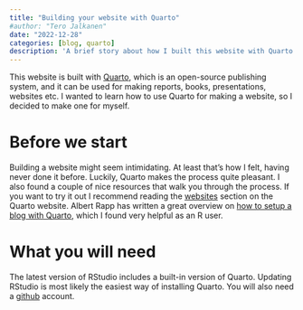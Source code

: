 ```yaml
---
title: "Building your website with Quarto"
#author: "Tero Jalkanen"
date: "2022-12-28"
categories: [blog, quarto]
description: 'A brief story about how I built this website with Quarto'
---
```


This website is built with [Quarto](https://quarto.org/), which is an open-source publishing system, and it can be used for making reports, books, presentations, websites etc. I wanted to learn how to use Quarto for making a website, so I decided to make one for myself.

# Before we start

Building a website might seem intimidating. At least that's how I felt, having never done it before. Luckily, Quarto makes the process quite pleasant. I also found a couple of nice resources that walk you through the process. If you want to try it out I recommend reading the [websites](https://quarto.org/docs/websites) section on the Quarto website.
Albert Rapp has written a great overview on [how to setup a blog with Quarto](https://albert-rapp.de/posts/13_quarto_blog_writing_guide/13_quarto_blog_writing_guide.html), which I found very helpful as an R user.

# What you will need

The latest version of RStudio includes a built-in version of Quarto. Updating RStudio is most likely the easiest way of installing Quarto. You will also need a [github](https://github.com) account.